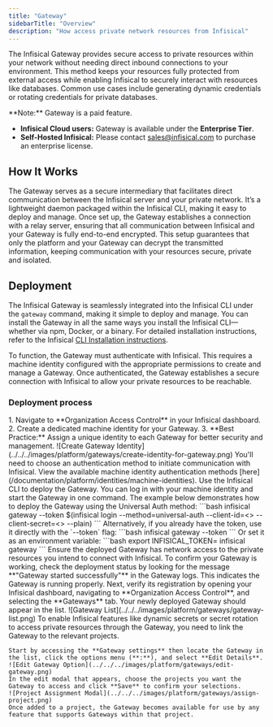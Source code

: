 ```yaml
---
title: "Gateway"
sidebarTitle: "Overview"
description: "How access private network resources from Infisical"
---
```


The Infisical Gateway provides secure access to private resources within your network without needing direct inbound connections to your environment.
This method keeps your resources fully protected from external access while enabling Infisical to securely interact with resources like databases.
Common use cases include generating dynamic credentials or rotating credentials for private databases.

<Info>
  **Note:** Gateway is a paid feature.
  
  - **Infisical Cloud users:** Gateway is available under the **Enterprise Tier**.
  - **Self-Hosted Infisical:** Please contact [sales@infisical.com](mailto:sales@infisical.com) to purchase an enterprise license.
</Info>

## How It Works

The Gateway serves as a secure intermediary that facilitates direct communication between the Infisical server and your private network. 
It’s a lightweight daemon packaged within the Infisical CLI, making it easy to deploy and manage. Once set up, the Gateway establishes a connection with a relay server, ensuring that all communication between Infisical and your Gateway is fully end-to-end encrypted.
This setup guarantees that only the platform and your Gateway can decrypt the transmitted information, keeping communication with your resources secure, private and isolated.


## Deployment
The Infisical Gateway is seamlessly integrated into the Infisical CLI under the `gateway` command, making it simple to deploy and manage. 
You can install the Gateway in all the same ways you install the Infisical CLI—whether via npm, Docker, or a binary. 
For detailed installation instructions, refer to the Infisical [CLI Installation instructions](/cli/overview).

To function, the Gateway must authenticate with Infisical. This requires a machine identity configured with the appropriate permissions to create and manage a Gateway. 
Once authenticated, the Gateway establishes a secure connection with Infisical to allow your private resources to be reachable. 

### Deployment process
<Steps>
  <Step title="Create a Gateway Identity">
    1. Navigate to **Organization Access Control** in your Infisical dashboard.
    2. Create a dedicated machine identity for your Gateway.
    3. **Best Practice:** Assign a unique identity to each Gateway for better security and management.
    ![Create Gateway Identity](../../../images/platform/gateways/create-identity-for-gateway.png)
  </Step>
  
  <Step title="Configure Authentication Method">
    You'll need to choose an authentication method to initiate communication with Infisical. View the available machine identity authentication methods [here](/documentation/platform/identities/machine-identities).
  </Step>

  <Step title="Deploy the Gateway">
    Use the Infisical CLI to deploy the Gateway. You can log in with your machine identity and start the Gateway in one command. The example below demonstrates how to deploy the Gateway using the Universal Auth method:
    ```bash
    infisical gateway --token $(infisical login --method=universal-auth --client-id=<> --client-secret=<> --plain)
    ```
    Alternatively, if you already have the token, use it directly with the `--token` flag:
    ```bash
    infisical gateway --token <your-machine-identity-token>
    ```
    Or set it as an environment variable:
    ```bash
    export INFISICAL_TOKEN=<your-machine-identity-token>
    infisical gateway
    ```
    <Note>
      Ensure the deployed Gateway has network access to the private resources you intend to connect with Infisical.
    </Note>
  </Step>
  
  <Step title="Verify Gateway Deployment">
    To confirm your Gateway is working, check the deployment status by looking for the message **"Gateway started successfully"** in the Gateway logs. This indicates the Gateway is running properly. Next, verify its registration by opening your Infisical dashboard, navigating to **Organization Access Control**, and selecting the **Gateways** tab. Your newly deployed Gateway should appear in the list.
    ![Gateway List](../../../images/platform/gateways/gateway-list.png)
  </Step>


 <Step title="Link Gateway to Projects">
    To enable Infisical features like dynamic secrets or secret rotation to access private resources through the Gateway, you need to link the Gateway to the relevant projects. 
    
    Start by accessing the **Gateway settings** then locate the Gateway in the list, click the options menu (**:**), and select **Edit Details**. 
    ![Edit Gateway Option](../../../images/platform/gateways/edit-gateway.png) 
    In the edit modal that appears, choose the projects you want the Gateway to access and click **Save** to confirm your selections. 
    ![Project Assignment Modal](../../../images/platform/gateways/assign-project.png) 
    Once added to a project, the Gateway becomes available for use by any feature that supports Gateways within that project.
  </Step>
</Steps>